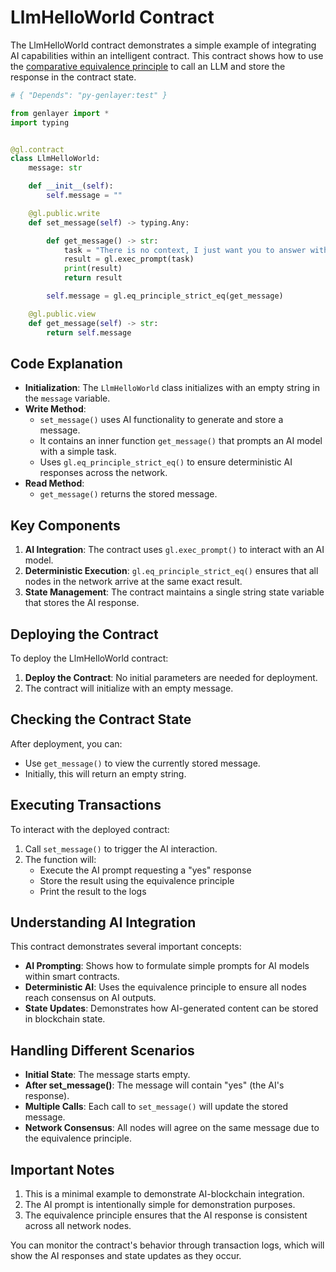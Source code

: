 # LlmHelloWorld Contract

The LlmHelloWorld contract demonstrates a simple example of integrating AI capabilities within an intelligent contract. This contract shows how to use the [comparative equivalence principle](/developers/intelligent-contracts/equivalence-principle#comparative-equivalence-principle) to call an LLM and store the response in the contract state.

```python
# { "Depends": "py-genlayer:test" }

from genlayer import *
import typing


@gl.contract
class LlmHelloWorld:
    message: str

    def __init__(self):
        self.message = ""

    @gl.public.write
    def set_message(self) -> typing.Any:

        def get_message() -> str:
            task = "There is no context, I just want you to answer with a string equal to 'yes'"
            result = gl.exec_prompt(task)
            print(result)
            return result

        self.message = gl.eq_principle_strict_eq(get_message)

    @gl.public.view
    def get_message(self) -> str:       
        return self.message
```

## Code Explanation

- **Initialization**: The `LlmHelloWorld` class initializes with an empty string in the `message` variable.
- **Write Method**: 
  - `set_message()` uses AI functionality to generate and store a message.
  - It contains an inner function `get_message()` that prompts an AI model with a simple task.
  - Uses `gl.eq_principle_strict_eq()` to ensure deterministic AI responses across the network.
- **Read Method**: 
  - `get_message()` returns the stored message.

## Key Components

1. **AI Integration**: The contract uses `gl.exec_prompt()` to interact with an AI model.
2. **Deterministic Execution**: `gl.eq_principle_strict_eq()` ensures that all nodes in the network arrive at the same exact result.
3. **State Management**: The contract maintains a single string state variable that stores the AI response.

## Deploying the Contract

To deploy the LlmHelloWorld contract:

1. **Deploy the Contract**: No initial parameters are needed for deployment.
2. The contract will initialize with an empty message.

## Checking the Contract State

After deployment, you can:

- Use `get_message()` to view the currently stored message.
- Initially, this will return an empty string.

## Executing Transactions

To interact with the deployed contract:

1. Call `set_message()` to trigger the AI interaction.
2. The function will:
   - Execute the AI prompt requesting a "yes" response
   - Store the result using the equivalence principle
   - Print the result to the logs

## Understanding AI Integration

This contract demonstrates several important concepts:

- **AI Prompting**: Shows how to formulate simple prompts for AI models within smart contracts.
- **Deterministic AI**: Uses the equivalence principle to ensure all nodes reach consensus on AI outputs.
- **State Updates**: Demonstrates how AI-generated content can be stored in blockchain state.

## Handling Different Scenarios

- **Initial State**: The message starts empty.
- **After set_message()**: The message will contain "yes" (the AI's response).
- **Multiple Calls**: Each call to `set_message()` will update the stored message.
- **Network Consensus**: All nodes will agree on the same message due to the equivalence principle.

## Important Notes

1. This is a minimal example to demonstrate AI-blockchain integration.
2. The AI prompt is intentionally simple for demonstration purposes.
3. The equivalence principle ensures that the AI response is consistent across all network nodes.

You can monitor the contract's behavior through transaction logs, which will show the AI responses and state updates as they occur.
